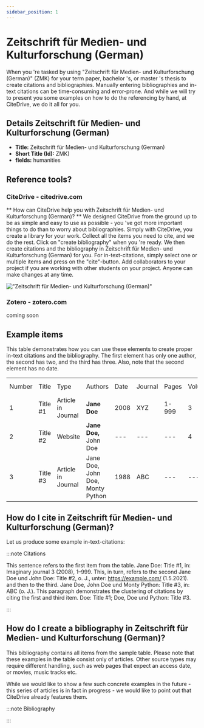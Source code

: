```yaml
---
sidebar_position: 1
---
```


# Zeitschrift für Medien- und Kulturforschung (German)

When you 're tasked by using "Zeitschrift für Medien- und Kulturforschung (German)" (ZMK) for your term paper, bachelor 's, or master 's thesis to create citations and bibliographies.
Manually entering bibliographies and in-text citations can be time-consuming and error-prone. And while we will try to present you some examples on how to do the referencing by hand, at CiteDrive, we do it all for you.

## Details  Zeitschrift für Medien- und Kulturforschung (German)
* **Title:** Zeitschrift für Medien- und Kulturforschung (German)
* **Short Title (Id):** ZMK)
* **fields:** humanities

## Reference tools?
### CiteDrive - citedrive.com
** How can CiteDrive help you with Zeitschrift für Medien- und Kulturforschung (German)? **
We designed CiteDrive from the ground up to be as simple and easy to use as possible - you 've got more important things to do than to worry about bibliographies. Simply with CiteDrive, you create a library for your work. Collect all the items you need to cite, and we do the rest. Click on "create bibliography" when you 're ready. We then create citations and the bibliography in Zeitschrift für Medien- und Kulturforschung (German) for you. For in-text-citations, simply select one or multiple items and press on the "cite"-button. Add collaborators to your project if you are working with other students on your project. Anyone can make changes at any time.


!["Zeitschrift für Medien- und Kulturforschung (German)"](images/zeitschrift-fur-medien-und-kulturforschung-german.svg "Choose Zeitschrift für Medien- und Kulturforschung (German) in the CiteDrive App")

### Zotero - zotero.com

coming soon

## Example items

This table demonstrates how you can use these elements to create proper in-text citations and the bibliography. The first element has only one author, the second has two, and the third has three. Also, note that the second element has no date.


<table>
  <tr>
   <td>Number
   </td>
   <td>Title
   </td>
   <td>Type
   </td>
   <td>Authors
   </td>
   <td>Date
   </td>
   <td>Journal
   </td>
   <td>Pages
   </td>
   <td>Volume
   </td>
   <td>Issue
   </td>
   <td>Access Date
   </td>
  </tr>
  <tr>
   <td>1
   </td>
   <td>Title #1
   </td>
   <td>Article in Journal
   </td>
   <td><strong>Jane Doe</strong>
   </td>
   <td>2008
   </td>
   <td>XYZ
   </td>
   <td>1-999
   </td>
   <td>3
   </td>
   <td>2
   </td>
   <td>--
   </td>
  </tr>
  <tr>
   <td>
2
   </td>
   <td>Title #2
   </td>
   <td>Website
   </td>
   <td><strong>Jane Doe, </strong>John Doe
   </td>
   <td>---
   </td>
   <td>---
   </td>
   <td>---
   </td>
   <td>4
   </td>
   <td>---
   </td>
   <td>2020-05-01
   </td>
  </tr>
  <tr>
   <td>3
   </td>
   <td>Title #3
   </td>
   <td>Article in Journal
   </td>
   <td>Jane Doe, John Doe, Monty Python
   </td>
   <td>1988
   </td>
   <td>ABC
   </td>
   <td>---
   </td>
   <td>---
   </td>
   <td>16
   </td>
   <td>---
   </td>
  </tr>
</table>



## How do I cite in  Zeitschrift für Medien- und Kulturforschung (German)?

Let us produce some example in-text-citations:

:::note Citations


This sentence refers to the first item from the table. Jane Doe: Title #1, in: Imaginary journal 3 (2008), 1–999. This, in turn, refers to the second Jane Doe und John  Doe: Title #2, o. J., unter: https://example.com/ (1.5.2021).
and then to the third.  Jane Doe, John Doe und Monty Python: Title #3, in: ABC (o. J.).
This paragraph demonstrates the clustering of citations by citing the first and third item. Doe: Title #1; Doe, Doe und Python: Title #3.

:::

## How do I create a bibliography in Zeitschrift für Medien- und Kulturforschung (German)?

This bibliography contains all items from the sample table. Please note that these examples in the table consist only of articles. Other source types may require different handling, such as web pages that expect an access date, or movies, music tracks etc.

While we would like to show a few such concrete examples in the future - this series of articles is in fact in progress - we would like to point out that CiteDrive already features them.

:::note Bibliography



:::


        